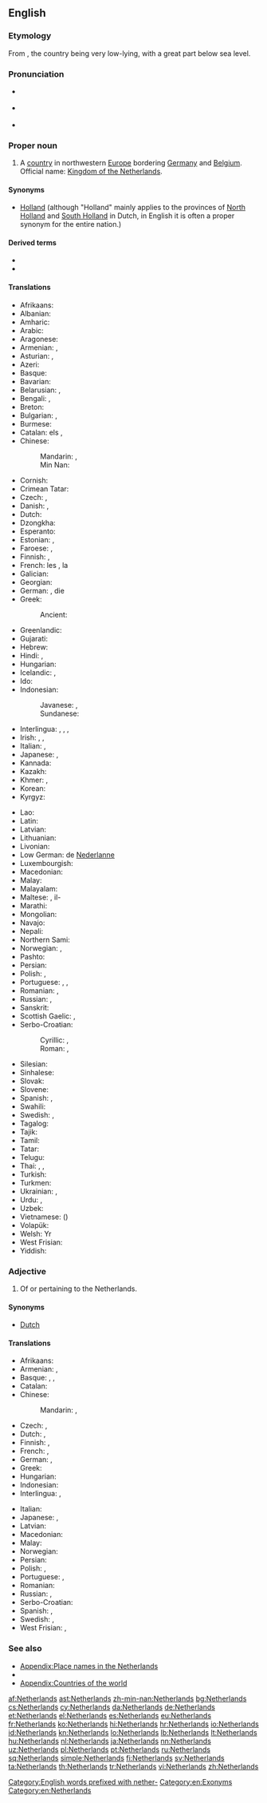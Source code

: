 ==English==

{{wikipedia}}

===Etymology===
From {{compound|nether|land|t1=lower|alt2=lands|lang=en}}, the country being very low-lying, with a great part below sea level.

===Pronunciation===
* {{a|UK}} {{IPA|/ˈnɛ.ðə.ləndz/|lang=en}}
* {{a|UK}} {{IPA|/ˈnɛ.ðɚ.ləndz/|lang=en}}
* {{audio|en-us-Netherlands.ogg|Audio (US)|lang=en}}

===Proper noun===
{{en-proper noun|head=the Netherlands}}

# A [[country]] in northwestern [[Europe]] bordering [[Germany]] and [[Belgium]]. Official name: [[Kingdom of the Netherlands]].

====Synonyms====
* [[Holland]] (although "Holland" mainly applies to the provinces of [[w:North Holland|North Holland]] and [[w:South Holland|South Holland]] in Dutch, in English it is often a proper synonym for the entire nation.)

====Derived terms====
* {{l|en|Netherlander}}
* {{l|en|Netherlandish}}

====Translations====
{{trans-top|country in northwestern Europe}}
* Afrikaans: {{t+|af|Nederland}}
* Albanian: {{t+|sq|Holanda}}
* Amharic: {{t|am|ሆላንድ|sc=Ethi}}
* Arabic: {{t|ar|هولندا|f|tr=hulánda}}
* Aragonese: {{t|an|Países Baxos|m-p}}
* Armenian: {{t|hy|Նիդերլանդներ|p|tr=Niderlandner}}, {{t|hy|Հոլանդիա|tr=Holandia}}
* Asturian: {{t+|ast|Países Baxos|m-p}}, {{t+|ast|Holanda|f}}
* Azeri: {{t+|az|Niderland}}
* Basque: {{t+|eu|Herbehereak}}
* Bavarian: {{t|bar|Niedalånde}}
* Belarusian: {{t|be|Нідэрланды|m-p|tr=Niderlándy}}, {{t|be|Галандыя|f|tr=Halándyja}}
* Bengali: {{t|bn|নেদারল্যান্ডস|tr=nedarlyanḑôs}}, {{t|bn|হল্যান্|tr=hôlyanḑ|sc=Beng}}
* Breton: {{t|br|Izelvroioù}}
* Bulgarian: {{t+|bg|Холандия|f|tr=Holándija}}, {{t|bg|Нидерландия|f|tr=Niderlándija|sc=Cyrl}}
* Burmese: {{t|my|နယ်သာလန်နိုင်ငံ|sc=Mymr|tr=nèthalan naingngan}}
* Catalan: els {{t+|ca|Països Baixos|m-p}}, {{t|ca|Holanda|f}}
* Chinese:
*: Mandarin: {{t|cmn|荷蘭|sc=Hani}}, {{t+|cmn|荷兰|tr=Hélán|sc=Hani}}
*: Min Nan: {{t|nan|Kē-tē-kok}}
* Cornish: {{t|kw|Iseldiryow}}
* Crimean Tatar: {{t|crh|Felemenk}}
* Czech: {{t+|cs|Nizozemsko|n}}, {{t+|cs|Holandsko|n}}
* Danish: {{t+|da|Holland}}, {{t+|da|Nederlandene}}
* Dutch: {{t+|nl|Nederland}}
* Dzongkha: {{t|dz|ནེ་དར་ལེནཌསི་|sc=Tibt|tr=ne dar lenddsi}}
* Esperanto: {{t+|eo|Nederlando}}
* Estonian: {{t+|et|Madalmaad}}, {{t+|et|Holland}}
* Faroese: {{t|fo|Niðurlond|n-p}}, {{t|fo|Háland|n}}
* Finnish: {{t+|fi|Alankomaat|p}}, {{t+|fi|Hollanti}}
* French: les {{t+|fr|Pays-Bas|m-p}}, la {{t+|fr|Hollande|f}}
* Galician: {{t+|gl|Países Baixos|m-p}}
* Georgian: {{t|ka|ნიდერლანდი|tr=niderlandi|sc=Geor}}
* German: {{t+|de|Holland|n}}, die {{t+|de|Niederlande|n-p}}
* Greek: {{t+|el|Ολλανδία|f}}
*: Ancient: {{t|grc|Βαταυΐα|f|tr=batauía|sc=polytonic}}
* Greenlandic: {{t|kl|Pukkitsormiut}}
* Gujarati: {{t|gu|નેધરલેંડ|sc=Gujr|tr=nedharaleṇḍ}}
* Hebrew: {{t+|he|הולנד|tr=holand}}
* Hindi: {{t+|hi|नीदरलैण्ड|tr=nīdarlaiṇḍ}}, {{t|hi|हॉलैंड|tr=holaiṇḍ|sc=Deva}}
* Hungarian: {{t+|hu|Hollandia}}
* Icelandic: {{t|is|Niðurlönd|n-p}}, {{t+|is|Holland|n}}
* Ido: {{t+|io|Nederlando}}
* Indonesian: {{t+|id|Belanda}}
*: Javanese: {{t+|jv|Walanda}}, {{t|jv|Londo}}
*: Sundanese: {{t|su|Walanda}}
* Interlingua: {{t|ia|Hollanda}}, {{t|ia|Paises Basse}}, {{t|ia|Nederlandia}}, {{t|ia|Nederland}}
* Irish: {{t|ga|Ollainn|f|alt=An Ollainn}}, {{t|ga|Ísiltír|f|alt=An Ísiltír}}, {{t|ga|Ríocht na hÍsiltíre|f}}
* Italian: {{t+|it|Paesi Bassi|m-p}}, {{t+|it|Olanda|f}}
* Japanese: {{t+|ja|オランダ|tr=Oranda}}, {{qualifier|rare}} {{t|ja|蘭国|tr=らんこく, Rankoku|sc=Jpan}}
* Kannada: {{t+|kn|ನೆದರ್‍ಲ್ಯಾಂಡ್ಸ್|sc=Knda|tr=nedar‍lyāṇḍs}}
* Kazakh: {{t|kk|Нидерланд|tr=Niderland|sc=Cyrl}}
* Khmer: {{t|km|ហូឡង់|tr=hoolɑng|sc=Khmr}}, {{t|km|ណេដឺរឡន់ថ៍|sc=Khmr|tr=nedəɨlɑn}}
* Korean: {{t+|ko|네덜란드|tr=Nedeollandeu|sc=Hang}}
* Kyrgyz: {{t|ky|Нидерланддар|tr=Niderlanddar|sc=Cyrl}}
{{trans-mid}}
* Lao: {{t+|lo|ໂຮນລັງ|tr=hōn-lang|sc=Laoo}}
* Latin: {{t|la|Nederlandia|f}}
* Latvian: {{t+|lv|Nīderlande|f}}
* Lithuanian: {{t+|lt|Nyderlandai}}
* Livonian: {{t|liv|Holand}}
* Low German: de [[Nederlanne]]
* Luxembourgish: {{t+|lb|Holland|n}}
* Macedonian: {{t+|mk|Холандија|f|tr=Holándija}}
* Malay: {{t|ms|Belanda}}
* Malayalam: {{t|ml|നെതർലന്റ്സ്|sc=Mlym|tr=netarlanṟs}}
* Maltese: {{t|mt|Olanda|f|alt=l-Olanda}}, il-{{t|mt|Pajjiżi Baxxi}}
* Marathi: {{t|mr|नेदरलँड्स|sc=Deva|tr=nedarlam̐ḍs}}
* Mongolian: {{t|mn|Нидерланд|tr=Niderland|sc=Cyrl}}
* Navajo: {{t|nv|Kéyah Wóyahgo Siʼánígíí}}
* Nepali: {{t|ne|नेदरल्याण्ड्स|sc=Deva|tr=nedarlyāṇḍs}}
* Northern Sami: {{t|se|Vuolleeatnamat}}
* Norwegian: {{t+|no|Nederland}}, {{t|no|Holland}}
* Pashto: {{t|ps|هالنډ|sc=ps-Arab}}
* Persian: {{t+|fa|هلند|tr=Holand}}
* Polish: {{t+|pl|Holandia|f}}, {{t+|pl|Niderlandy|p}} {{qualifier|rare}}
* Portuguese: {{t+|pt|Holanda|f}}, {{t+|pt|Países Baixos|m-p}}, {{t|pt|Neerlândia|f}}
* Romanian: {{t+|ro|Olanda|f}}, {{t+|ro|Țările de Jos}}
* Russian: {{t+|ru|Нидерланды|m-p|tr=Niderlándy}}, {{t+|ru|Голландия|f|tr=Gollándija}}
* Sanskrit: {{t|sa|नेदरलैंड्स|sc=Deva|tr=nedaralaiṇḍsa}}
* Scottish Gaelic: {{t|gd|An Olaind|f}}, {{t|gd|An Talamh Ìseal|m}}
* Serbo-Croatian:
*: Cyrillic: {{t|sh|Ни̏зозе̄мска̄|f}}, {{t|sh|Хола̀ндија|f}}
*: Roman: {{t|sh|Nȉzozēmskā|f}}, {{t|sh|Holàndija|f}}
* Silesian: {{t|szl|Ńiderlandy|p}}
* Sinhalese: {{t|si|නෙදර්ලන්තය|sc=Sinh}}
* Slovak: {{t|sk|Holandsko|n}}
* Slovene: {{t|sl|Nizozémska|f}}
* Spanish: {{t+|es|Países Bajos|m-p}}, {{t+|es|Holanda|f}}
* Swahili: {{t+|sw|Uholanzi}}
* Swedish: {{t+|sv|Nederländerna|n-p}}, {{t+|sv|Holland|n}}
* Tagalog: {{t|tl|Olanda}}
* Tajik: {{t|tg|Нидерланд|tr=Niderland|sc=Cyrl}}
* Tamil: {{t+|ta|நெதர்லாந்து|tr=netarlāntu|sc=Taml}}
* Tatar: {{t|tt|Нидерландлар|tr=Niderlandlar|sc=Cyrl}}
* Telugu: {{t|te|నెదర్లాండ్|tr=nedarlāṇḍ|sc=Telu}}
* Thai: {{t+|th|เนเธอร์แลนด์|tr=nayterlaen}}, {{t+|th|ฮอลแลนด์|tr=honlaen}}, {{t+|th|ฮอลันดา|tr=horlandaa}}
* Turkish: {{t+|tr|Hollanda}}
* Turkmen: {{t|tk|Niderlandlar}}
* Ukrainian: {{t+|uk|Нідерланди|m-p|tr=Niderlándy}}, {{t|uk|Голландія|f|tr=Hollándija}}
* Urdu: {{t|ur|نیدرلینڈ|tr=nīdarlaiṇḍ|sc=ur-Arab}}, {{t|ur|ہالینڈ|tr=holaiṇḍ|sc=ur-Arab}}
* Uzbek: {{t+|uz|Niderlandlar}}
* Vietnamese: {{t|vi|Hà Lan}} ({{t|vi|荷蘭}})
* Volapük: {{t+|vo|Nedän}}
* Welsh: Yr {{t+|cy|Iseldiroedd}}
* West Frisian: {{t+|fy|Nederlân}}
* Yiddish: {{t|yi|האלאנד|sc=Hebr|tr=holand}}
{{trans-bottom}}

===Adjective===
{{en-adj|-}}

# Of or pertaining to the Netherlands.

====Synonyms====
* [[Dutch]]

====Translations====
{{trans-top|pertaining to the Netherlands}}
* Afrikaans: {{t+|af|Nederlands}}
* Armenian: {{t|hy|նիդերլանդական|tr=niderlandakan}}, {{t|hy|հոլանդական|tr=holandakan}}
* Basque: {{t|eu|herbeheretar}}, {{t|eu|nederlandar}}, {{t|eu|holandar}}
* Catalan: {{t+|ca|holandès}}
* Chinese:
*: Mandarin: {{t|cmn|荷蘭|alt=荷蘭的|sc=Hani}}, {{t+|cmn|荷兰|alt=荷兰的|tr=Hélán de|sc=Hani}}
* Czech: {{t+|cs|nizozemský}}, {{t+|cs|holandský}}
* Dutch: {{t+|nl|Nederlands}}, {{t+|nl|Hollands}}
* Finnish: {{t+|fi|hollantilainen}}, {{t|fi|alankomaalainen}}
* French: {{t+|fr|néerlandais}}, {{t+|fr|hollandais}}
* German: {{t|de|niederlandisch}}, {{t+|de|holländisch}}
* Greek: {{t+|el|ολλανδικός|tr=ollandikós}}
* Hungarian: {{t+|hu|holland}}
* Indonesian: {{t+|id|Belanda}}
* Interlingua: {{t|ia|hollandese}}, {{t|ia|nederlandese}}
{{trans-mid}}
* Italian: {{t+|it|olandese}}
* Japanese: {{t+|ja|オランダ|tr=Oranda}}, {{t+|ja|ネーデルランド|tr=Nēderurando}}
* Latvian: {{t|lv|Nīderlandes}}
* Macedonian: {{t|mk|холандски|tr=hòlandski}}
* Malay: {{t|ms|Belanda}}
* Norwegian: {{t+|no|nederlandsk}}
* Persian: {{t+|fa|هلندی|tr=holandi}}
* Polish: {{t+|pl|holenderski}}, {{t+|pl|niderlandzki}}
* Portuguese: {{t+|pt|holandês}}, {{t+|pt|neerlandês}}
* Romanian: {{t+|ro|olandez|m}}
* Russian: {{t+|ru|нидерландский|tr=niderlándskij}}, {{t+|ru|голландский|tr=gollándskij|sc=Cyrl}}
* Serbo-Croatian: {{t|sh|nȉzozēmskī}}
* Spanish: {{t+|es|holandés}}, {{t+|es|neerlandés}}
* Swedish: {{t+|sv|nederländsk}}, {{t+|sv|holländsk}}
* West Frisian: {{t+|fy|Nederlânsk}}, {{t+|fy|Hollânsk}}
{{trans-bottom}}

===See also===
* [[Appendix:Place names in the Netherlands]]
* {{list:countries of Europe/en}}
* [[Appendix:Countries of the world]]

[[Category:English words prefixed with nether-]]
[[Category:en:Exonyms]]
[[Category:en:Netherlands]]

[[af:Netherlands]]
[[ast:Netherlands]]
[[zh-min-nan:Netherlands]]
[[bg:Netherlands]]
[[cs:Netherlands]]
[[cy:Netherlands]]
[[da:Netherlands]]
[[de:Netherlands]]
[[et:Netherlands]]
[[el:Netherlands]]
[[es:Netherlands]]
[[eu:Netherlands]]
[[fr:Netherlands]]
[[ko:Netherlands]]
[[hi:Netherlands]]
[[hr:Netherlands]]
[[io:Netherlands]]
[[id:Netherlands]]
[[kn:Netherlands]]
[[lo:Netherlands]]
[[lb:Netherlands]]
[[lt:Netherlands]]
[[hu:Netherlands]]
[[nl:Netherlands]]
[[ja:Netherlands]]
[[nn:Netherlands]]
[[uz:Netherlands]]
[[pl:Netherlands]]
[[pt:Netherlands]]
[[ru:Netherlands]]
[[sq:Netherlands]]
[[simple:Netherlands]]
[[fi:Netherlands]]
[[sv:Netherlands]]
[[ta:Netherlands]]
[[th:Netherlands]]
[[tr:Netherlands]]
[[vi:Netherlands]]
[[zh:Netherlands]]